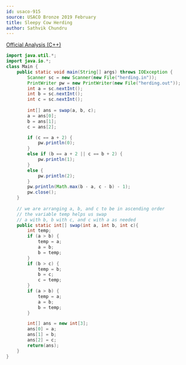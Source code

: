 ```yaml
---
id: usaco-915
source: USACO Bronze 2019 February
title: Sleepy Cow Herding
author: Sathvik Chundru
---
```


[Official Analysis (C++)](http://www.usaco.org/current/data/sol_herding_bronze_feb19.html)

<LanguageSection>
 
<JavaSection>

```java
import java.util.*;
import java.io.*;
class Main {
	public static void main(String[] args) throws IOException {
		Scanner sc = new Scanner(new File("herding.in"));
		PrintWriter pw = new PrintWriter(new File("herding.out")); 
		int a = sc.nextInt();
		int b = sc.nextInt();
		int c = sc.nextInt();
	
		int[] ans = swap(a, b, c);
		a = ans[0];
		b = ans[1];
		c = ans[2];

		if (c == a + 2) {
			pw.println(0); 
		}
		else if (b == a + 2 || c == b + 2) {
			pw.println(1); 
		}
		else {
			pw.println(2); 
		}
		pw.println(Math.max(b - a, c - b) - 1);
		pw.close();
	}
	
	// we are arranging a, b, and c to be in ascending order
	// the variable temp helps us swap
	// a with b, b with c, and c with a as needed
	public static int[] swap(int a, int b, int c){
		int temp;
		if (a > b) {
			temp = a;
			a = b;
			b = temp;
		}
		if (b > c) {
			temp = b;
			b = c;
			c = temp;
		}
		if (a > b) {
			temp = a;
			a = b;
			b = temp;
		}

		int[] ans = new int[3];
		ans[0] = a;
		ans[1] = b;
		ans[2] = c;
		return(ans);
	}
}
```

</JavaSection>

</LanguageSection>
